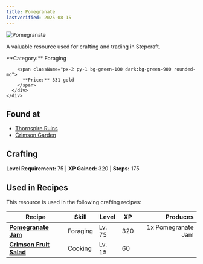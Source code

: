 ```yaml
---
title: Pomegranate
lastVerified: 2025-08-15
---
```


<div className="flex items-start gap-6 mb-8">
  <div className="flex-shrink-0">
    <img src="/assets/resources/foraging/pomegranate.png" alt="Pomegranate" className="w-24 h-24 border rounded-lg" />
  </div>
  <div className="flex-1">
    <div className="space-y-2">
      <p className="text-lg text-muted-foreground">A valuable resource used for crafting and trading in Stepcraft.</p>
      <div className="flex flex-wrap gap-4 text-sm">
        <span className="px-2 py-1 bg-blue-100 dark:bg-blue-900 rounded-md">
          **Category:** Foraging
        </span>
        
        <span className="px-2 py-1 bg-green-100 dark:bg-green-900 rounded-md">
          **Price:** 331 gold
        </span>
      </div>
    </div>
  </div>
</div>

## Found at

- [Thornspire Ruins](/docs/map/individual/thornspire_ruins)
- [Crimson Garden](/docs/map/individual/crimson_garden)

## Crafting
**Level Requirement:** 75 | **XP Gained:** 320 | **Steps:** 175



## Used in Recipes

This resource is used in the following crafting recipes:

| Recipe | Skill | Level | XP | Produces |
|--------|-------|-------|----|---------:|
| **[Pomegranate Jam](/docs/items/individual/pomegranate_jam)** | Foraging | Lv. 75 | 320 | 1x Pomegranate Jam |
| **[Crimson Fruit Salad](#)** | Cooking | Lv. 15 | 60 |  |
